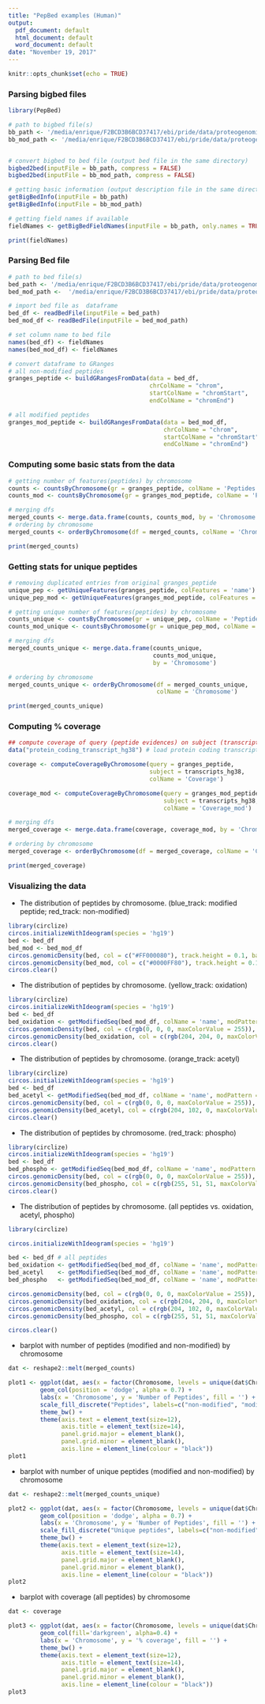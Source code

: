 ```yaml
---
title: "PepBed examples (Human)"
output:
  pdf_document: default
  html_document: default
  word_document: default
date: "November 19, 2017"
---
```


```r
knitr::opts_chunk$set(echo = TRUE)
```

### Parsing bigbed files

```r

library(PepBed)

# path to bigbed file(s)
bb_path <- '/media/enrique/F2BCD3B6BCD37417/ebi/pride/data/proteogenomics/latest/archive/PXD001428/hg38/PXD001428-9606.pogo.bb'
bb_mod_path <- '/media/enrique/F2BCD3B6BCD37417/ebi/pride/data/proteogenomics/latest/archive/PXD001428/hg38/PXD001428-9606.pogo.bb'


# convert bigbed to bed file (output bed file in the same directory)
bigbed2bed(inputFile = bb_path, compress = FALSE)
bigbed2bed(inputFile = bb_mod_path, compress = FALSE)

# getting basic information (output description file in the same directory)
getBigBedInfo(inputFile = bb_path)
getBigBedInfo(inputFile = bb_mod_path)

# getting field names if available
fieldNames <- getBigBedFieldNames(inputFile = bb_path, only.names = TRUE)

print(fieldNames)
```

\newpage

### Parsing Bed file

```r

# path to bed file(s)
bed_path <- '/media/enrique/F2BCD3B6BCD37417/ebi/pride/data/proteogenomics/latest/archive/PXD001428/hg38/PXD001428-9606.pogo.bed'
bed_mod_path <-  '/media/enrique/F2BCD3B6BCD37417/ebi/pride/data/proteogenomics/latest/archive/PXD001428/hg38/PXD001428-9606.pogo.bed'

# import bed file as  dataframe
bed_df <- readBedFile(inputFile = bed_path)
bed_mod_df <- readBedFile(inputFile = bed_mod_path)

# set column name to bed file
names(bed_df) <- fieldNames
names(bed_mod_df) <- fieldNames

# convert dataframe to GRanges
# all non-modified peptides
granges_peptide <- buildGRangesFromData(data = bed_df, 
                                        chrColName = "chrom", 
                                        startColName = "chromStart", 
                                        endColName = "chromEnd") 

# all modified peptides
granges_mod_peptide <- buildGRangesFromData(data = bed_mod_df, 
                                            chrColName = "chrom", 
                                            startColName = "chromStart", 
                                            endColName = "chromEnd") 
```

\newpage

### Computing some basic stats from the data

```r
# getting number of features(peptides) by chromosome
counts <- countsByChromosome(gr = granges_peptide, colName = 'Peptides')
counts_mod <- countsByChromosome(gr = granges_mod_peptide, colName = 'Peptides_mod')

# merging dfs
merged_counts <- merge.data.frame(counts, counts_mod, by = 'Chromosome')
# ordering by chromosome
merged_counts <- orderByChromosome(df = merged_counts, colName = 'Chromosome')

print(merged_counts)
```

\newpage

### Getting stats for unique peptides

```r
# removing duplicated entries from original granges_peptide
unique_pep <- getUniqueFeatures(granges_peptide, colFeatures = 'name')
unique_pep_mod <- getUniqueFeatures(granges_mod_peptide, colFeatures = 'name')

# getting unique number of features(peptides) by chromosome
counts_unique <- countsByChromosome(gr = unique_pep, colName = 'Peptides')
counts_mod_unique <- countsByChromosome(gr = unique_pep_mod, colName = 'Peptides_mod')

# merging dfs
merged_counts_unique <- merge.data.frame(counts_unique, 
                                         counts_mod_unique, 
                                         by = 'Chromosome')

# ordering by chromosome
merged_counts_unique <- orderByChromosome(df = merged_counts_unique, 
                                          colName = 'Chromosome')

print(merged_counts_unique)
```

\newpage

### Computing % coverage

```r
## compute coverage of query (peptide evidences) on subject (transcripts) by crhomosome
data("protein_coding_transcript_hg38") # load protein coding transcript as GRanges object

coverage <- computeCoverageByChromosome(query = granges_peptide, 
                                        subject = transcripts_hg38, 
                                        colName = 'Coverage')

coverage_mod <- computeCoverageByChromosome(query = granges_mod_peptide, 
                                            subject = transcripts_hg38,
                                            colName = 'Coverage_mod')

# merging dfs
merged_coverage <- merge.data.frame(coverage, coverage_mod, by = 'Chromosome')

# ordering by chromosome
merged_coverage <- orderByChromosome(df = merged_coverage, colName = 'Chromosome')

print(merged_coverage)
```

\newpage

### Visualizing the data

* The distribution of peptides by chromosome. (blue_track: modified peptide;  red_track: non-modified)

```r
library(circlize)
circos.initializeWithIdeogram(species = 'hg19')
bed <- bed_df
bed_mod <- bed_mod_df
circos.genomicDensity(bed, col = c("#FF000080"), track.height = 0.1, baseline = 0)
circos.genomicDensity(bed_mod, col = c("#0000FF80"), track.height = 0.1, baseline = 0)
circos.clear()
```

\newpage

* The distribution of peptides by chromosome. (yellow_track: oxidation)

```r
library(circlize)
circos.initializeWithIdeogram(species = 'hg19')
bed <- bed_df
bed_oxidation <- getModifiedSeq(bed_mod_df, colName = 'name', modPattern = 'oxidation') # mod oxidation
circos.genomicDensity(bed, col = c(rgb(0, 0, 0, maxColorValue = 255)), track.height = 0.1, baseline = 0)
circos.genomicDensity(bed_oxidation, col = c(rgb(204, 204, 0, maxColorValue = 255)), track.height = 0.1, baseline = 0)
circos.clear()
```


\newpage

* The distribution of peptides by chromosome. (orange_track: acetyl)

```r
library(circlize)
circos.initializeWithIdeogram(species = 'hg19')
bed <- bed_df
bed_acetyl <- getModifiedSeq(bed_mod_df, colName = 'name', modPattern = 'acetyl') # mod acetylation
circos.genomicDensity(bed, col = c(rgb(0, 0, 0, maxColorValue = 255)), track.height = 0.1, baseline = 0)
circos.genomicDensity(bed_acetyl, col = c(rgb(204, 102, 0, maxColorValue = 255)), track.height = 0.1, baseline = 0)
circos.clear()
```


\newpage

* The distribution of peptides by chromosome. (red_track: phospho)

```r
library(circlize)
circos.initializeWithIdeogram(species = 'hg19')
bed <- bed_df
bed_phospho <- getModifiedSeq(bed_mod_df, colName = 'name', modPattern = 'phospho') # mod phosphorylation
circos.genomicDensity(bed, col = c(rgb(0, 0, 0, maxColorValue = 255)), track.height = 0.1, baseline = 0)
circos.genomicDensity(bed_phospho, col = c(rgb(255, 51, 51, maxColorValue = 255)), track.height = 0.1, baseline = 0)
circos.clear()
```


\newpage

* The distribution of peptides by chromosome. (all peptides vs. oxidation, acetyl, phospho)

```r

library(circlize)

circos.initializeWithIdeogram(species = 'hg19')

bed <- bed_df # all peptides
bed_oxidation <- getModifiedSeq(bed_mod_df, colName = 'name', modPattern = 'oxidation') # mod oxidation
bed_acetyl    <- getModifiedSeq(bed_mod_df, colName = 'name', modPattern = 'acetyl') # mod acetylation
bed_phospho   <- getModifiedSeq(bed_mod_df, colName = 'name', modPattern = 'phospho') # mod phosphorylation

circos.genomicDensity(bed, col = c(rgb(0, 0, 0, maxColorValue = 255)), track.height = 0.1, baseline = 0)
circos.genomicDensity(bed_oxidation, col = c(rgb(204, 204, 0, maxColorValue = 255)), track.height = 0.1, baseline = 0)
circos.genomicDensity(bed_acetyl, col = c(rgb(204, 102, 0, maxColorValue = 255)), track.height = 0.1, baseline = 0)
circos.genomicDensity(bed_phospho, col = c(rgb(255, 51, 51, maxColorValue = 255)), track.height = 0.1, baseline = 0)

circos.clear()

```


\newpage

* barplot with number of peptides (modified and non-modified) by chromosome

```r

dat <- reshape2::melt(merged_counts)

plot1 <- ggplot(dat, aes(x = factor(Chromosome, levels = unique(dat$Chromosome)), y = value, fill=variable)) + 
         geom_col(position = 'dodge', alpha = 0.7) +
         labs(x = 'Chromosome', y = 'Number of Peptides', fill = '') +
         scale_fill_discrete("Peptides", labels=c("non-modified", "modified")) +
         theme_bw() +
         theme(axis.text = element_text(size=12),
               axis.title = element_text(size=14),
               panel.grid.major = element_blank(),
               panel.grid.minor = element_blank(),
               axis.line = element_line(colour = "black"))
plot1
```

\newpage

* barplot with number of unique peptides (modified and non-modified) by chromosome

```r

dat <- reshape2::melt(merged_counts_unique)

plot2 <- ggplot(dat, aes(x = factor(Chromosome, levels = unique(dat$Chromosome)), y = value, fill=variable)) + 
         geom_col(position = 'dodge', alpha = 0.7) +
         labs(x = 'Chromosome', y = 'Number of Peptides', fill = '') +
         scale_fill_discrete("Unique peptides", labels=c("non-modified", "modified")) +
         theme_bw() +
         theme(axis.text = element_text(size=12),
               axis.title = element_text(size=14),
               panel.grid.major = element_blank(),
               panel.grid.minor = element_blank(),
               axis.line = element_line(colour = "black"))
plot2
```

\newpage

* barplot with coverage (all peptides) by chromosome

```r

dat <- coverage

plot3 <- ggplot(dat, aes(x = factor(Chromosome, levels = unique(dat$Chromosome)), y = Coverage)) + 
         geom_col(fill='darkgreen', alpha=0.4) +
         labs(x = 'Chromosome', y = '% coverage', fill = '') +
         theme_bw() +
         theme(axis.text = element_text(size=12),
               axis.title = element_text(size=14),
               panel.grid.major = element_blank(),
               panel.grid.minor = element_blank(),
               axis.line = element_line(colour = "black"))
plot3
```

